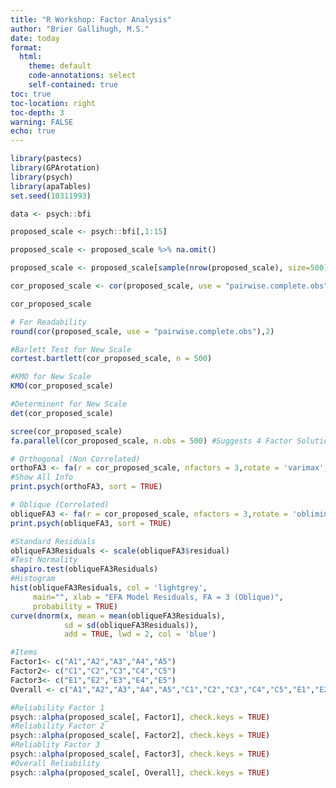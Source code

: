 ```yaml
---
title: "R Workshop: Factor Analysis"
author: "Brier Gallihugh, M.S."
date: today
format:
  html:
    theme: default
    code-annotations: select
    self-contained: true
toc: true
toc-location: right
toc-depth: 3
warning: FALSE
echo: true
---
```


```r
library(pastecs)
library(GPArotation)
library(psych)
library(apaTables)
set.seed(10311993)

data <- psych::bfi

proposed_scale <- psych::bfi[,1:15]

proposed_scale <- proposed_scale %>% na.omit()

proposed_scale <- proposed_scale[sample(nrow(proposed_scale), size=500), ]

cor_proposed_scale <- cor(proposed_scale, use = "pairwise.complete.obs")

cor_proposed_scale

# For Readability
round(cor(proposed_scale, use = "pairwise.complete.obs"),2)
```

```r
#Barlett Test for New Scale
cortest.bartlett(cor_proposed_scale, n = 500)

#KMO for New Scale
KMO(cor_proposed_scale)

#Determinent for New Scale
det(cor_proposed_scale)
```

```r
scree(cor_proposed_scale)
fa.parallel(cor_proposed_scale, n.obs = 500) #Suggests 4 Factor Solution

# Orthogonal (Non Correlated)
orthoFA3 <- fa(r = cor_proposed_scale, nfactors = 3,rotate = 'varimax', use = "pairwise.complete.obs")
#Show All Info
print.psych(orthoFA3, sort = TRUE)

# Oblique (Correlated)
obliqueFA3 <- fa(r = cor_proposed_scale, nfactors = 3,rotate = 'oblimin', use = "pairwise.complete.obs")
print.psych(obliqueFA3, sort = TRUE)
```

```r
#Standard Residuals 
obliqueFA3Residuals <- scale(obliqueFA3$residual)
#Test Normality
shapiro.test(obliqueFA3Residuals)
#Histogram
hist(obliqueFA3Residuals, col = 'lightgrey', 
     main="", xlab = "EFA Model Residuals, FA = 3 (Oblique)",
     probability = TRUE)
curve(dnorm(x, mean = mean(obliqueFA3Residuals), 
            sd = sd(obliqueFA3Residuals)), 
            add = TRUE, lwd = 2, col = 'blue')
```

```r
#Items
Factor1<- c("A1","A2","A3","A4","A5")
Factor2<- c("C1","C2","C3","C4","C5")
Factor3<- c("E1","E2","E3","E4","E5")
Overall <- c("A1","A2","A3","A4","A5","C1","C2","C3","C4","C5","E1","E2","E3","E4","E5")

#Reliability Factor 1
psych::alpha(proposed_scale[, Factor1], check.keys = TRUE)
#Reliability Factor 2
psych::alpha(proposed_scale[, Factor2], check.keys = TRUE)
#Reliablity Factor 3
psych::alpha(proposed_scale[, Factor3], check.keys = TRUE)
#Overall Reliability
psych::alpha(proposed_scale[, Overall], check.keys = TRUE)
```

